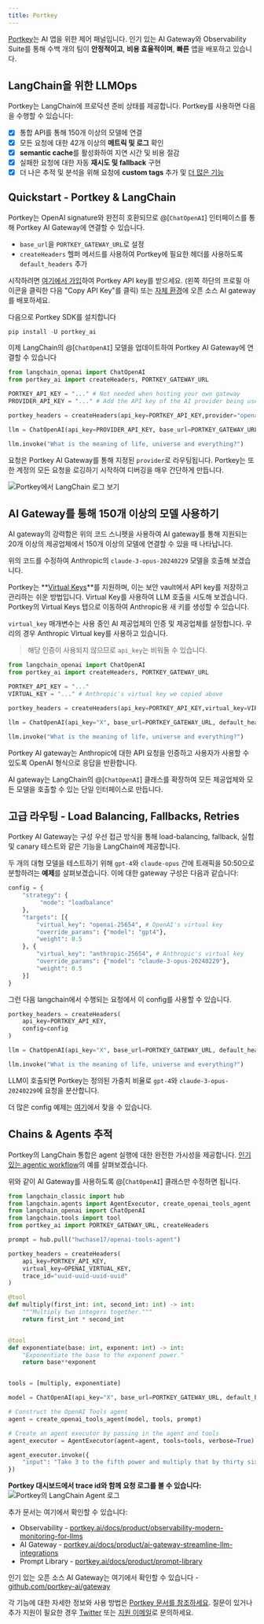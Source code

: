 ```yaml
---
title: Portkey
---
```


[Portkey](https://portkey.ai)는 AI 앱을 위한 제어 패널입니다. 인기 있는 AI Gateway와 Observability Suite를 통해 수백 개의 팀이 **안정적이고**, **비용 효율적이며**, **빠른** 앱을 배포하고 있습니다.

## LangChain을 위한 LLMOps

Portkey는 LangChain에 프로덕션 준비 상태를 제공합니다. Portkey를 사용하면 다음을 수행할 수 있습니다:

- [x] 통합 API를 통해 150개 이상의 모델에 연결
- [x] 모든 요청에 대한 42개 이상의 **메트릭 및 로그** 확인
- [x] **semantic cache**를 활성화하여 지연 시간 및 비용 절감
- [x] 실패한 요청에 대한 자동 **재시도 및 fallback** 구현
- [x] 더 나은 추적 및 분석을 위해 요청에 **custom tags** 추가 및 [더 많은 기능](https://portkey.ai/docs)

## Quickstart - Portkey & LangChain

Portkey는 OpenAI signature와 완전히 호환되므로 @[`ChatOpenAI`] 인터페이스를 통해 Portkey AI Gateway에 연결할 수 있습니다.

- `base_url`을 `PORTKEY_GATEWAY_URL`로 설정
- `createHeaders` 헬퍼 메서드를 사용하여 Portkey에 필요한 헤더를 사용하도록 `default_headers` 추가

시작하려면 [여기에서 가입](https://app.portkey.ai/signup)하여 Portkey API key를 받으세요. (왼쪽 하단의 프로필 아이콘을 클릭한 다음 "Copy API Key"를 클릭) 또는 [자체 환경](https://github.com/Portkey-AI/gateway/blob/main/docs/installation-deployments.md)에 오픈 소스 AI gateway를 배포하세요.

다음으로 Portkey SDK를 설치합니다

```python
pip install -U portkey_ai
```

이제 LangChain의 @[`ChatOpenAI`] 모델을 업데이트하여 Portkey AI Gateway에 연결할 수 있습니다

```python
from langchain_openai import ChatOpenAI
from portkey_ai import createHeaders, PORTKEY_GATEWAY_URL

PORTKEY_API_KEY = "..." # Not needed when hosting your own gateway
PROVIDER_API_KEY = "..." # Add the API key of the AI provider being used

portkey_headers = createHeaders(api_key=PORTKEY_API_KEY,provider="openai")

llm = ChatOpenAI(api_key=PROVIDER_API_KEY, base_url=PORTKEY_GATEWAY_URL, default_headers=portkey_headers)

llm.invoke("What is the meaning of life, universe and everything?")
```

요청은 Portkey AI Gateway를 통해 지정된 `provider`로 라우팅됩니다. Portkey는 또한 계정의 모든 요청을 로깅하기 시작하여 디버깅을 매우 간단하게 만듭니다.

![Portkey에서 LangChain 로그 보기](https://assets.portkey.ai/docs/langchain-logs.gif)

## AI Gateway를 통해 150개 이상의 모델 사용하기

AI gateway의 강력함은 위의 코드 스니펫을 사용하여 AI gateway를 통해 지원되는 20개 이상의 제공업체에서 150개 이상의 모델에 연결할 수 있을 때 나타납니다.

위의 코드를 수정하여 Anthropic의 `claude-3-opus-20240229` 모델을 호출해 보겠습니다.

Portkey는 **[Virtual Keys](https://docs.portkey.ai/docs/product/ai-gateway-streamline-llm-integrations/virtual-keys)**를 지원하며, 이는 보안 vault에서 API key를 저장하고 관리하는 쉬운 방법입니다. Virtual Key를 사용하여 LLM 호출을 시도해 보겠습니다. Portkey의 Virtual Keys 탭으로 이동하여 Anthropic용 새 키를 생성할 수 있습니다.

`virtual_key` 매개변수는 사용 중인 AI 제공업체의 인증 및 제공업체를 설정합니다. 우리의 경우 Anthropic Virtual key를 사용하고 있습니다.

> 해당 인증이 사용되지 않으므로 `api_key`는 비워둘 수 있습니다.

```python
from langchain_openai import ChatOpenAI
from portkey_ai import createHeaders, PORTKEY_GATEWAY_URL

PORTKEY_API_KEY = "..."
VIRTUAL_KEY = "..." # Anthropic's virtual key we copied above

portkey_headers = createHeaders(api_key=PORTKEY_API_KEY,virtual_key=VIRTUAL_KEY)

llm = ChatOpenAI(api_key="X", base_url=PORTKEY_GATEWAY_URL, default_headers=portkey_headers, model="claude-3-opus-20240229")

llm.invoke("What is the meaning of life, universe and everything?")
```

Portkey AI gateway는 Anthropic에 대한 API 요청을 인증하고 사용자가 사용할 수 있도록 OpenAI 형식으로 응답을 반환합니다.

AI gateway는 LangChain의 @[`ChatOpenAI`] 클래스를 확장하여 모든 제공업체와 모든 모델을 호출할 수 있는 단일 인터페이스로 만듭니다.

## 고급 라우팅 - Load Balancing, Fallbacks, Retries

Portkey AI Gateway는 구성 우선 접근 방식을 통해 load-balancing, fallback, 실험 및 canary 테스트와 같은 기능을 LangChain에 제공합니다.

두 개의 대형 모델을 테스트하기 위해 `gpt-4`와 `claude-opus` 간에 트래픽을 50:50으로 분할하려는 **예제**를 살펴보겠습니다. 이에 대한 gateway 구성은 다음과 같습니다:

```python
config = {
    "strategy": {
         "mode": "loadbalance"
    },
    "targets": [{
        "virtual_key": "openai-25654", # OpenAI's virtual key
        "override_params": {"model": "gpt4"},
        "weight": 0.5
    }, {
        "virtual_key": "anthropic-25654", # Anthropic's virtual key
        "override_params": {"model": "claude-3-opus-20240229"},
        "weight": 0.5
    }]
}
```

그런 다음 langchain에서 수행되는 요청에서 이 config를 사용할 수 있습니다.

```python
portkey_headers = createHeaders(
    api_key=PORTKEY_API_KEY,
    config=config
)

llm = ChatOpenAI(api_key="X", base_url=PORTKEY_GATEWAY_URL, default_headers=portkey_headers)

llm.invoke("What is the meaning of life, universe and everything?")
```

LLM이 호출되면 Portkey는 정의된 가중치 비율로 `gpt-4`와 `claude-3-opus-20240229`에 요청을 분산합니다.

더 많은 config 예제는 [여기](https://docs.portkey.ai/docs/api-reference/config-object#examples)에서 찾을 수 있습니다.

## **Chains & Agents 추적**

Portkey의 LangChain 통합은 agent 실행에 대한 완전한 가시성을 제공합니다. [인기 있는 agentic workflow](https://python.langchain.com/docs/use_cases/tool_use/quickstart/#agents)의 예를 살펴보겠습니다.

위와 같이 AI Gateway를 사용하도록 @[`ChatOpenAI`] 클래스만 수정하면 됩니다.

```python
from langchain_classic import hub
from langchain.agents import AgentExecutor, create_openai_tools_agent
from langchain_openai import ChatOpenAI
from langchain.tools import tool
from portkey_ai import PORTKEY_GATEWAY_URL, createHeaders

prompt = hub.pull("hwchase17/openai-tools-agent")

portkey_headers = createHeaders(
    api_key=PORTKEY_API_KEY,
    virtual_key=OPENAI_VIRTUAL_KEY,
    trace_id="uuid-uuid-uuid-uuid"
)

@tool
def multiply(first_int: int, second_int: int) -> int:
    """Multiply two integers together."""
    return first_int * second_int


@tool
def exponentiate(base: int, exponent: int) -> int:
    "Exponentiate the base to the exponent power."
    return base**exponent


tools = [multiply, exponentiate]

model = ChatOpenAI(api_key="X", base_url=PORTKEY_GATEWAY_URL, default_headers=portkey_headers, temperature=0)

# Construct the OpenAI Tools agent
agent = create_openai_tools_agent(model, tools, prompt)

# Create an agent executor by passing in the agent and tools
agent_executor = AgentExecutor(agent=agent, tools=tools, verbose=True)

agent_executor.invoke({
    "input": "Take 3 to the fifth power and multiply that by thirty six, then square the result"
})
```

**Portkey 대시보드에서 trace id와 함께 요청 로그를 볼 수 있습니다:**
![Portkey의 LangChain Agent 로그](https://assets.portkey.ai/docs/agent_tracing.gif)

추가 문서는 여기에서 확인할 수 있습니다:

- Observability - [portkey.ai/docs/product/observability-modern-monitoring-for-llms](https://portkey.ai/docs/product/observability-modern-monitoring-for-llms)
- AI Gateway - [portkey.ai/docs/product/ai-gateway-streamline-llm-integrations](https://portkey.ai/docs/product/ai-gateway-streamline-llm-integrations)
- Prompt Library - [portkey.ai/docs/product/prompt-library](https://portkey.ai/docs/product/prompt-library)

인기 있는 오픈 소스 AI Gateway는 여기에서 확인할 수 있습니다 - [github.com/portkey-ai/gateway](https://github.com/portkey-ai/gateway)

각 기능에 대한 자세한 정보와 사용 방법은 [Portkey 문서를 참조하세요](https://portkey.ai/docs). 질문이 있거나 추가 지원이 필요한 경우 [Twitter](https://twitter.com/portkeyai) 또는 [지원 이메일](mailto:hello@portkey.ai)로 문의하세요.